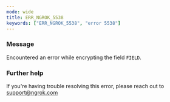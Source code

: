 ```yaml
---
mode: wide
title: ERR_NGROK_5538
keywords: ["ERR_NGROK_5538", "error 5538"]
---
```


### Message

Encountered an error while encrypting the field `FIELD`.

### Further help

If you're having trouble resolving this error, please reach out to [support@ngrok.com](mailto:support@ngrok.com?subject=Help%20with%20ERR_NGROK_5538)
